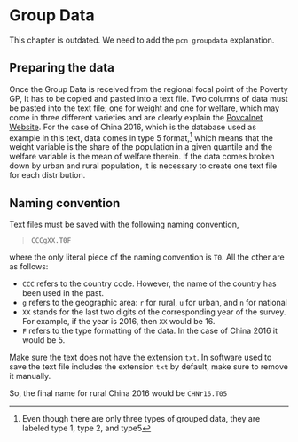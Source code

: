 # Group Data

::: {.rmdbox .rmdcaution .red}
This chapter is outdated. We need to add the `pcn groupdata` explanation.
:::

## Preparing the data

Once the Group Data is received from the regional focal point of the Poverty GP,
It has to be copied and pasted into a text file. Two columns of data must be
pasted into the text file; one for weight and one for welfare, which may come in
three different varieties and are clearly explain the [Povcalnet
Website](http://iresearch.worldbank.org/PovcalNet/povcalculator.aspx). For the
case of China 2016, which is the database used as example in this text, data
comes in type 5 format,[^group_data-1] which means that the weight variable is
the share of the population in a given quantile and the welfare variable is the
mean of welfare therein. If the data comes broken down by urban and rural
population, it is necessary to create one text file for each distribution.

[^group_data-1]: Even though there are only three types of grouped data, they
    are labeled type 1, type 2, and type5

## Naming convention

Text files must be saved with the following naming convention,

> `CCCgXX.T0F`

where the only literal piece of the naming convention is `T0`. All the other are
as follows:

-   `CCC` refers to the country code. However, the name of the country has been
    used in the past.
-   `g` refers to the geographic area: `r` for rural, `u` for urban, and `n` for
    national
-   `XX` stands for the last two digits of the corresponding year of the survey.
    For example, if the year is 2016, then `XX` would be 16.
-   `F` refers to the type formatting of the data. In the case of China 2016 it
    would be 5.

Make sure the text does not have the extension `txt`. In software used to save
the text file includes the extension `txt` by default, make sure to remove it
manually.

So, the final name for rural China 2016 would be `CHNr16.T05`
